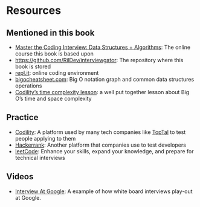 # Resources

## Mentioned in this book

- [Master the Coding Interview: Data Structures + Algorithms](https://www.udemy.com/course/master-the-coding-interview-data-structures-algorithms/){target="_blank"}: The online course this book is based upon
- [https://github.com/RilDev/interviewgator](https://github.com/RilDev/interviewgator){target="_blank"}: The repository where this book is stored
- [repl.it](https://repl.it/){target="_blank"}: online coding environment
- [bigocheatsheet.com](https://www.bigocheatsheet.com/){target="_blank"}: Big O notation graph and common data structures operations
- [Codility's time complexity lesson](https://codility.com/media/train/1-TimeComplexity.pdf){target="_blank"}: a well put together lesson about Big O's time and space complexity

## Practice

- [Codility](https://www.codility.com/){target="_blank"}: A platform used by many tech companies like [TopTal](https://www.toptal.com/){target="_blank"} to test people applying to them
- [Hackerrank](https://www.hackerrank.com/){target="_blank"}: Another platform that companies use to test developers
- [leetCode](https://leetcode.com/){target="_blank"}: Enhance your skills, expand your knowledge, and prepare for technical interviews

## Videos

- [Interview At Google](https://youtu.be/XKu_SEDAykw){target="_blank"}: A example of how white board interviews play-out at Google.
